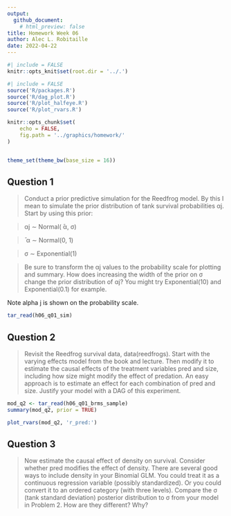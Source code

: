 ```yaml
---
output: 
  github_document:
    # html_preview: false
title: Homework Week 06
author: Alec L. Robitaille
date: 2022-04-22
---
```


```r
#| include = FALSE
knitr::opts_knit$set(root.dir = '../.')
```

```r
#| include = FALSE
source('R/packages.R')
source('R/dag_plot.R')
source('R/plot_halfeye.R')
source('R/plot_rvars.R')

knitr::opts_chunk$set(
	echo = FALSE,
	fig.path = '../graphics/homework/'
)


theme_set(theme_bw(base_size = 16))
```


## Question 1
> Conduct a prior predictive simulation for the Reedfrog model. By this I mean
to simulate the prior distribution of tank survival probabilities αj. Start by
using this prior: 

> αj ∼ Normal( ̄α, σ)

>̄ α ∼ Normal(0, 1)

> σ ∼ Exponential(1) 

> Be sure to transform the αj values to the probability scale for plotting and
summary. How does increasing the width of the prior on σ change the prior
distribution of αj? You might try Exponential(10) and Exponential(0.1) for
example.


Note alpha j is shown on the probability scale. 

```r
tar_read(h06_q01_sim)
```


## Question 2
> Revisit the Reedfrog survival data, data(reedfrogs). Start with the varying
effects model from the book and lecture. Then modify it to estimate the causal
effects of the treatment variables pred and size, including how size might
modify the effect of predation. An easy approach is to estimate an effect for
each combination of pred and size. Justify your model with a DAG of this
experiment.


```r
mod_q2 <- tar_read(h06_q01_brms_sample)
summary(mod_q2, prior = TRUE)

plot_rvars(mod_q2, 'r_pred:')
```


## Question 3
> Now estimate the causal effect of density on survival. Consider whether pred
modifies the effect of density. There are several good ways to include density
in your Binomial GLM. You could treat it as a continuous regression variable
(possibly standardized). Or you could convert it to an ordered category (with
three levels). Compare the σ (tank standard deviation) posterior distribution
to σ from your model in Problem 2. How are they different? Why?

```r
```
